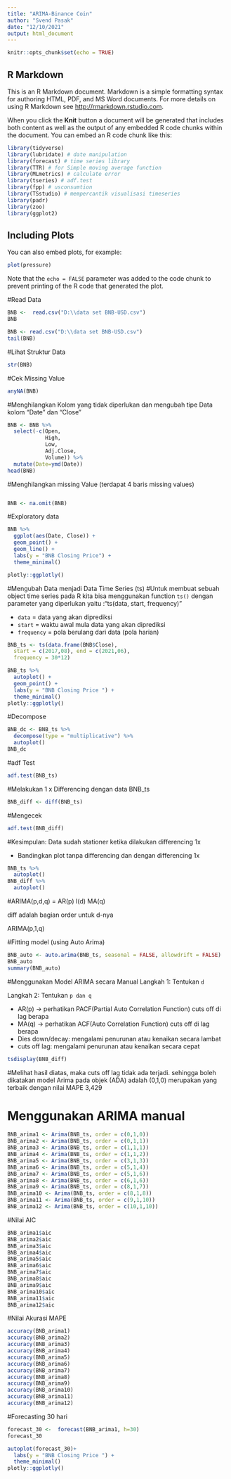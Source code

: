 ---
title: "ARIMA-Binance Coin"
author: "Svend Pasak"
date: "12/10/2021"
output: html_document
---

```{r setup, include=FALSE}
knitr::opts_chunk$set(echo = TRUE)
```

## R Markdown

This is an R Markdown document. Markdown is a simple formatting syntax for authoring HTML, PDF, and MS Word documents. For more details on using R Markdown see <http://rmarkdown.rstudio.com>.

When you click the **Knit** button a document will be generated that includes both content as well as the output of any embedded R code chunks within the document. You can embed an R code chunk like this:

```{r}
library(tidyverse) 
library(lubridate) # date manipulation
library(forecast) # time series library
library(TTR) # for Simple moving average function
library(MLmetrics) # calculate error
library(tseries) # adf.test
library(fpp) # usconsumtion
library(TSstudio) # mempercantik visualisasi timeseries
library(padr)
library(zoo)
library(ggplot2)
```

## Including Plots

You can also embed plots, for example:

```{r pressure, echo=FALSE}
plot(pressure)
```

Note that the `echo = FALSE` parameter was added to the code chunk to prevent printing of the R code that generated the plot.


#Read Data 
```{r}
BNB <-  read.csv("D:\\data set BNB-USD.csv")
BNB
```

```{r}
BNB <- read.csv("D:\\data set BNB-USD.csv")
tail(BNB)
```


#Lihat Struktur Data
```{r}
str(BNB)
```
#Cek Missing Value
```{r}
anyNA(BNB)
```
#Menghilangkan Kolom yang tidak diperlukan dan mengubah tipe Data kolom "Date" dan "Close"
```{r}
BNB <- BNB %>%
  select(-c(Open,
            High,
            Low,
            Adj.Close,
            Volume)) %>% 
  mutate(Date=ymd(Date))
head(BNB)
```
#Menghilangkan missing Value (terdapat 4 baris missing values)

```{r}
```


```{r}
BNB <- na.omit(BNB)
```

#Exploratory data
```{r}
BNB %>% 
  ggplot(aes(Date, Close)) +
  geom_point() +
  geom_line() +
  labs(y = "BNB Closing Price") +
  theme_minimal()

plotly::ggplotly()
```
#Mengubah Data menjadi Data Time Series (ts)
#Untuk membuat sebuah object time series pada R kita bisa menggunakan function `ts()` dengan parameter yang diperlukan yaitu :"ts(data, start, frequency)"

* `data`  = data yang akan diprediksi
* `start` = waktu awal mula data yang akan diprediksi
* `frequency` = pola berulang dari data (pola harian)

```{r}
BNB_ts <- ts(data.frame(BNB$Close), 
  start = c(2017,08), end = c(2021,06),
  frequency = 30*12)
```

```{r}
BNB_ts %>% 
  autoplot() +
  geom_point() +
  labs(y = "BNB Closing Price ") +
  theme_minimal()
plotly::ggplotly()
```

#Decompose

```{r}
BNB_dc <- BNB_ts %>% 
  decompose(type = "multiplicative") %>% 
  autoplot()
BNB_dc
```

#adf Test
```{r}
adf.test(BNB_ts)
```

#Melakukan 1 x Differencing dengan data BNB_ts
```{r}
BNB_diff <- diff(BNB_ts)
```

#Mengecek 
```{r}
adf.test(BNB_diff)
```
#Kesimpulan:
Data sudah stationer ketika dilakukan differencing 1x

* Bandingkan plot tanpa differencing dan dengan differencing 1x
```{r}
BNB_ts %>% 
  autoplot()
BNB_diff %>% 
  autoplot()
```
#ARIMA(p,d,q) = AR(p) I(d) MA(q)

diff adalah bagian order untuk d-nya

ARIMA(p,1,q)

#Fitting model (using Auto Arima)

```{r}
BNB_auto <- auto.arima(BNB_ts, seasonal = FALSE, allowdrift = FALSE)
BNB_auto
summary(BNB_auto)
```
#Menggunakan Model ARIMA secara Manual
Langkah 1: Tentukan `d`

Langkah 2: Tentukan `p dan q`

- AR(p) -> perhatikan PACF(Partial Auto Correlation Function) cuts off di lag berapa
- MA(q) -> perhatikan ACF(Auto Correlation Function) cuts off di lag berapa
- Dies down/decay: mengalami penurunan atau kenaikan secara lambat
- cuts off lag: mengalami penurunan atau kenaikan secara cepat

```{r}
tsdisplay(BNB_diff)
```
#Melihat hasil diatas, maka cuts off lag tidak ada terjadi. sehingga boleh dikatakan model Arima pada objek  (ADA) adalah (0,1,0) merupakan yang terbaik dengan nilai MAPE 3,429


# Menggunakan ARIMA manual 
```{r}
BNB_arima1 <- Arima(BNB_ts, order = c(0,1,0))
BNB_arima2 <- Arima(BNB_ts, order = c(0,1,1))
BNB_arima3 <- Arima(BNB_ts, order = c(1,1,1))
BNB_arima4 <- Arima(BNB_ts, order = c(1,1,2))
BNB_arima5 <- Arima(BNB_ts, order = c(3,1,3)) 
BNB_arima6 <- Arima(BNB_ts, order = c(5,1,4))
BNB_arima7 <- Arima(BNB_ts, order = c(5,1,6))
BNB_arima8 <- Arima(BNB_ts, order = c(6,1,6))
BNB_arima9 <- Arima(BNB_ts, order = c(8,1,7)) 
BNB_arima10 <- Arima(BNB_ts, order = c(8,1,8))
BNB_arima11 <- Arima(BNB_ts, order = c(9,1,10))
BNB_arima12 <- Arima(BNB_ts, order = c(10,1,10))
```

#Nilai AIC
```{r}
BNB_arima1$aic
BNB_arima2$aic
BNB_arima3$aic
BNB_arima4$aic
BNB_arima5$aic
BNB_arima6$aic
BNB_arima7$aic
BNB_arima8$aic
BNB_arima9$aic
BNB_arima10$aic
BNB_arima11$aic
BNB_arima12$aic
```


#Nilai Akurasi MAPE
```{r}
accuracy(BNB_arima1)
accuracy(BNB_arima2)
accuracy(BNB_arima3)
accuracy(BNB_arima4)
accuracy(BNB_arima5)
accuracy(BNB_arima6)
accuracy(BNB_arima7)
accuracy(BNB_arima8)
accuracy(BNB_arima9)
accuracy(BNB_arima10)
accuracy(BNB_arima11)
accuracy(BNB_arima12)
```

#Forecasting 30 hari
```{r}
forecast_30 <-  forecast(BNB_arima1, h=30)
forecast_30
```

```{r}
autoplot(forecast_30)+
  labs(y = "BNB Closing Price ") +
  theme_minimal()
plotly::ggplotly()
```



